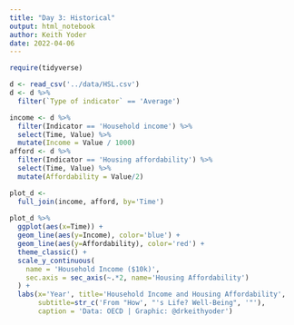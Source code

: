 ```yaml
---
title: "Day 3: Historical"
output: html_notebook
author: Keith Yoder
date: 2022-04-06
---
```


```r
require(tidyverse)
```

```r
d <- read_csv('../data/HSL.csv')
d <- d %>%
  filter(`Type of indicator` == 'Average')
```

```r
income <- d %>% 
  filter(Indicator == 'Household income') %>%
  select(Time, Value) %>%
  mutate(Income = Value / 1000)
afford <- d %>%
  filter(Indicator == 'Housing affordability') %>%
  select(Time, Value) %>%
  mutate(Affordability = Value/2)

plot_d <-
  full_join(income, afford, by='Time')
  
plot_d %>%
  ggplot(aes(x=Time)) +
  geom_line(aes(y=Income), color='blue') +
  geom_line(aes(y=Affordability), color='red') +
  theme_classic() +
  scale_y_continuous(
    name = 'Household Income ($10k)',
    sec.axis = sec_axis(~.*2, name='Housing Affordability')
  ) +
  labs(x='Year', title='Household Income and Housing Affordability',
       subtitle=str_c('From "How', "'s Life? Well-Being", '"'),
       caption = 'Data: OECD | Graphic: @drkeithyoder')
```

